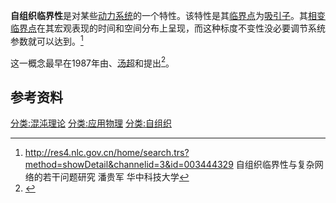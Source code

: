 '''自组织临界性'''是对某些[[动力系统|动力系统]]的一个特性。该特性是其[[临界点_(热力学)|临界点]]为[[吸引子|吸引子]]。其[[相变|相变]][[临界点_(热力学)|临界点]]在其宏观表现的时间和空间分布上呈现{{le|标度不变性|Scale invariance}}，而这种标度不变性没必要调节系统参数就可以达到。<ref>http://res4.nlc.gov.cn/home/search.trs?method=showDetail&channelid=3&id=003444329{{dead link|date=2018年4月 |bot=InternetArchiveBot |fix-attempted=yes }} 自组织临界性与复杂网络的若干问题研究 潘贵军 华中科技大学</ref>

这一概念最早在1987年由{{le|皮爾·巴克|Per Bak}}、[[汤超|汤超]]和{{le|科特·維森菲爾德|Kurt Wiesenfeld}}提出<ref>{{cite journal
 | author = Bak, P., [[汤超|Tang, C.]] and Wiesenfeld, K.
 | year = 1987
 | title = Self-organized criticality: an explanation of 1/{{mvar|f}} noise
 | journal = [[Physical_Review_Letters|Physical Review Letters]]
 | volume = 59
 | issue = 4
 | pages = 381–384
 | doi = 10.1103/PhysRevLett.59.381
| bibcode=1987PhRvL..59..381B
}}</ref>。
==参考资料==
{{reflist}}

[[分类:混沌理论|分类:混沌理论]]
[[分类:应用物理|分类:应用物理]]
[[分类:自组织|分类:自组织]]